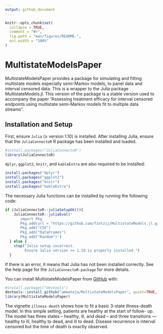 ```yaml
---
output: github_document
---
```


<!-- README.md is generated from README.Rmd. Please edit that file -->

```r
knitr::opts_chunk$set(
  collapse = TRUE,
  comment = "#>",
  fig.path = "man/figures/README-",
  out.width = "100%"
)
```

# MultistateModelsPaper

<!-- badges: start -->
<!-- badges: end -->

MultistateModelsPaper provides a package for simulating and fitting multistate models
especially semi-Markov models, to panel data and interval censored data. 
This is a wrapper to the Julia package MultistateModels.jl. 
This version of the package is a stable version used to accompany the paper
"Assessing treatment efficacy for interval censored endpoints using multistate semi-Markov models fit to multiple data streams". 




## Installation and Setup

First, ensure `Julia` (<span>&#8805;</span> version 1.10) is installed. After installing Julia, ensure that the `JuliaConnectoR` R package has been installed and loaded.

```r
#install.packages("JuliaConnectoR")
library(JuliaConnectoR)
```

`dplyr`, `ggplot2`, `knitr`, and `kableExtra` are also required to be installed:

```r
install.packages("dplyr")
install.packages("ggplot2")
install.packages("knitr")
install.packages("kableExtra")
```

The necessary Julia functions can be installed by running the following code:

```r
if (JuliaConnectoR::juliaSetupOk()){
    JuliaConnectoR::juliaEval('
       import Pkg
       Pkg.add(url = "https://github.com/fintzij/MultistateModels.jl.git")
       Pkg.add("CSV")
       Pkg.add("DataFrames")
       Pkg.add("Random")')
  } else {
    stop("Julia setup incorrect.
         Ensure Julia version >= 1.10 is properly installed.")
  }
```


If there is an error, it means that Julia has not been installed correctly. See the help page for the `JuliaConnectoR-package` for more details. 

You can install MultistateModelsPaper from
[GitHub](https://github.com/) with:

```r
#install.packages("devtools")
devtools::install_github("ammateja/MultistateModelsPaper", quiet=TRUE, build_vignettes = TRUE)
library(MultistateModelsPaper)
```


The vignette `illness-death` shows how to fit a basic 3-state illness-death model. 
In this simple setting, patients are healthy at the start of follow-
up. The model has three states – healthy, ill, and dead – and three transitions — healthy to ill, healthy to dead, and ill to dead. Disease recurrence is interval censored but the time
of death is exactly observed.

